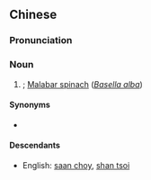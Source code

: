 ==Chinese==
{{zh-forms}}

===Pronunciation===
{{zh-pron
|m=cháncài
|c=saan4 coi3
|cat=n
}}

===Noun===
{{zh-noun}}

# {{lb|zh|Hong Kong|Guangdong}} {{taxlink|Basella rubra|species|noshow=1}}; [[Malabar spinach]] (''[[Basella alba]]'')

====Synonyms====
* {{zh-l|落葵}}

====Descendants====
* English: [[saan choy]], [[shan tsoi]]

{{zh-cat|Caryophyllales order plants}}